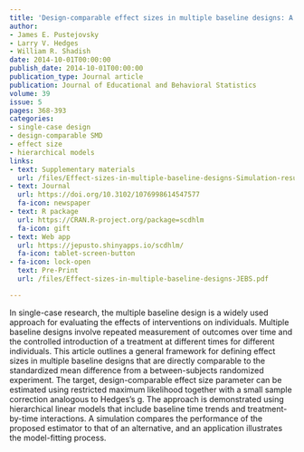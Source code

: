 ```yaml
---
title: 'Design-comparable effect sizes in multiple baseline designs: A general modeling framework'
author:
- James E. Pustejovsky
- Larry V. Hedges
- William R. Shadish
date: 2014-10-01T00:00:00
publish_date: 2014-10-01T00:00:00
publication_type: Journal article
publication: Journal of Educational and Behavioral Statistics
volume: 39
issue: 5
pages: 368-393
categories:
- single-case design
- design-comparable SMD
- effect size
- hierarchical models
links:
- text: Supplementary materials
  url: /files/Effect-sizes-in-multiple-baseline-designs-Simulation-results.pdf
- text: Journal
  url: https://doi.org/10.3102/1076998614547577
  fa-icon: newspaper
- text: R package
  url: https://CRAN.R-project.org/package=scdhlm
  fa-icon: gift
- text: Web app
  url: https://jepusto.shinyapps.io/scdhlm/
  fa-icon: tablet-screen-button
- fa-icon: lock-open
  text: Pre-Print
  url: /files/Effect-sizes-in-multiple-baseline-designs-JEBS.pdf

---
```



In single-case research, the multiple baseline design is a widely used approach for evaluating the effects of interventions on individuals. Multiple baseline designs involve repeated measurement of outcomes over time and the controlled introduction of a treatment at different times for different individuals. This article outlines a general framework for defining effect sizes in multiple baseline designs that are directly comparable to the standardized mean difference from a between-subjects randomized experiment. The target, design-comparable effect size parameter can be estimated using restricted maximum likelihood together with a small sample correction analogous to Hedges’s g. The approach is demonstrated using hierarchical linear models that include baseline time trends and treatment-by-time interactions. A simulation compares the performance of the proposed estimator to that of an alternative, and an application illustrates the model-fitting process.

